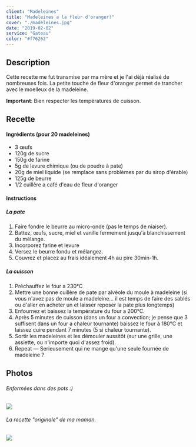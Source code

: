 ```yaml
---
client: "Madeleines"
title: "Madeleines a la fleur d'oranger!"
cover: "./madeleines.jpg"
date: "2019-02-02"
service: "Gateau"
color: "#f76262"
---
```


## Description

Cette recette me fut transmise par ma mère et je l'ai déjà réalisé de nombreuses fois.
La petite touche de fleur d'oranger permet de trancher avec le moelleux de la madeleine.

**Important**: Bien respecter les températures de cuisson.

## Recette

#### Ingrédients (pour 20 madeleines)

- 3 œufs
- 120g de sucre
- 150g de farine
- 5g de levure chimique (ou de poudre à pate)
- 20g de miel liquide (se remplace sans problèmes par du sirop d'érable)
- 125g de beurre
- 1/2 cuillère a café d'eau de fleur d'oranger

#### Instructions

##### La pate

1. Faire fondre le beurre au micro-onde (pas le temps de niaiser).
2. Battez, œufs, sucre, miel et vanille fermement jusqu'à blanchissement du mélange.
3. Incorporez farine et levure
4. Versez le beurre fondu et mélangez.
5. Couvrez et placez au frais idéalement 4h au pire 30min-1h.

##### La cuisson

1. Préchauffez le four a 230°C
2. Mettre une bonne cuillère de pate par alvéole du moule à madeleine (si vous n'avez pas de moule a madeleine… il est temps de faire des sablés ou d'aller en acheter un et laisser reposer la pate plus longtemps)
3. Enfournez et baissez la température du four a 200°C.
4. Après 5 minutes de cuisson (dans un four a convection; je pense que 3 suffisent dans un four a chaleur tournante) baissez le four à 180°C et laissez cuire pendant 7 minutes (5 si chaleur tournante).
5. Sortir les madeleines et les démouler aussitôt (sur une grille, une assiette, ou n'importe quoi d'assez froid).
6. Repeat — Serieusement qui ne mange qu'une seule fournée de madeleine ?

## Photos

###### Enfermées dans des pots :)

![](./madeleines.jpg)

###### La recette "originale" de ma maman.

![](./recette.jpg)
